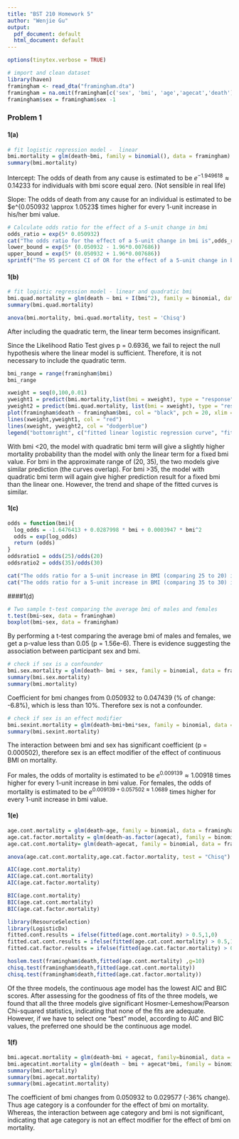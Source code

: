 ```yaml
---
title: "BST 210 Homework 5"
author: "Wenjie Gu"
output:
  pdf_document: default
  html_document: default
---
```


```r
options(tinytex.verbose = TRUE)
```

```r
# import and clean dataset
library(haven)
framingham <- read_dta("framingham.dta")
framingham = na.omit(framingham[c('sex', 'bmi', 'age','agecat','death')])
framingham$sex = framingham$sex -1 
```


### Problem 1

#### 1(a)
```r
# fit logistic regression model -  linear
bmi.mortality = glm(death~bmi, family = binomial(), data = framingham)
summary(bmi.mortality)
```

Intercept: The odds of death from any cause is estimated to be $e^{-1.949618} \approx 0.14233$ for individuals with bmi score equal zero. (Not sensible in real life)

Slope: The odds of death from any cause for an individual is estimated to be $e^{0.050932 \approx 1.0523$ times higher for every 1-unit increase in his/her bmi value.

```r
# Calculate odds ratio for the effect of a 5-unit change in bmi
odds_ratio = exp(5* 0.050932)
cat("The odds ratio for the effect of a 5-unit change in bmi is",odds_ratio, '\n')
lower_bound = exp(5* (0.050932 - 1.96*0.007686))
upper_bound = exp(5* (0.050932 + 1.96*0.007686))
sprintf("The 95 percent CI of OR for the effect of a 5-unit change in bmi is (%f, %f).", lower_bound, upper_bound)
```

#### 1(b)
```r
# fit logistic regression model - linear and quadratic bmi
bmi.quad.mortality = glm(death ~ bmi + I(bmi^2), family = binomial, data = framingham)
summary(bmi.quad.mortality)
```

```r
anova(bmi.mortality, bmi.quad.mortality, test = 'Chisq')
```

After including the quadratic term, the linear term becomes insignificant.

Since the Likelihood Ratio Test gives p = 0.6936, we fail to reject the null hypothesis where the linear model is sufficient. Therefore, it is not necessary to include the quadratic term.

```r
bmi_range = range(framingham$bmi)
bmi_range
```
```r
xweight = seq(0,100,0.01)
yweight1 = predict(bmi.mortality,list(bmi = xweight), type = "response")
yweight2 = predict(bmi.quad.mortality, list(bmi = xweight), type = "response")
plot(framingham$death ~ framingham$bmi, col = "black", pch = 20, xlim = c(0,60), main = "Fitted probability curve")
lines(xweight,yweight1, col = "red")
lines(xweight, yweight2, col = "dodgerblue")
legend("bottomright", c("fitted linear logistic regression curve", "fitted quadratic logistic regression curve") ,col = c("red", "dodgerblue") ,lty = "solid", cex = 0.7)
```

With bmi <20, the model with quadratic bmi term will give a slightly higher mortality probability than the model with only the linear term for a fixed bmi value. For bmi in the approximate range of (20, 35), the two models give similar prediction (the curves overlap). For bmi >35, the model with quadratic bmi term will again give higher prediction result for a fixed bmi than the linear one. However, the trend and shape of the fitted curves is similar.

#### 1(c)
```r
odds = function(bmi){
  log_odds = -1.6476413 + 0.0287998 * bmi + 0.0003947 * bmi^2
  odds = exp(log_odds)
  return (odds)
}
oddsratio1 = odds(25)/odds(20)
oddsratio2 = odds(35)/odds(30)
```
```r
cat("The odds ratio for a 5-unit increase in BMI (comparing 25 to 20) is:", oddsratio1, '\n')
cat("The odds ratio for a 5-unit increase in BMI (comparing 35 to 30) is:", oddsratio2)
```

####1(d)
```r
# Two sample t-test comparing the average bmi of males and females
t.test(bmi~sex, data = framingham)
boxplot(bmi~sex, data = framingham)
```
By performing a t-test comparing the average bmi of males and females, we get a p-value less than 0.05 (p = 1.56e-6). There is evidence suggesting the association between participant sex and bmi.

```r
# check if sex is a confounder  
bmi.sex.mortality = glm(death~ bmi + sex, family = binomial, data = framingham)
summary(bmi.sex.mortality)
summary(bmi.mortality)
```

Coefficient for bmi changes from 0.050932 to 0.047439 (% of change: -6.8%), which is less than 10%. Therefore sex is not a confounder.

```r
# check if sex is an effect modifier
bmi.sexint.mortality = glm(death~bmi+bmi*sex, family = binomial, data = framingham)
summary(bmi.sexint.mortality)
```

The interaction between bmi and sex has significant coefficient (p = 0.000502), therefore sex is an effect modifier of the effect of continuous BMI on mortality.

For males, the odds of mortality is estimated to be $e^{0.009139} \approx 1.00918$ times higher for every 1-unit increase in bmi value.
For females, the odds of mortality is estimated to be $e^{0.009139 + 0.057502 \approx 1.0689}$ times higher for every 1-unit increase in bmi value.

#### 1(e)
```r
age.cont.mortality = glm(death~age, family = binomial, data = framingham)
age.cat.factor.mortality = glm(death~as.factor(agecat), family = binomial, data = framingham)
age.cat.cont.mortality= glm(death~agecat, family = binomial, data = framingham)
```
```r
anova(age.cat.cont.mortality,age.cat.factor.mortality, test = "Chisq")

AIC(age.cont.mortality)
AIC(age.cat.cont.mortality)
AIC(age.cat.factor.mortality)

BIC(age.cont.mortality)
BIC(age.cat.cont.mortality)
BIC(age.cat.factor.mortality)

```



```r
library(ResourceSelection)
library(LogisticDx)
fitted.cont.results = ifelse(fitted(age.cont.mortality) > 0.5,1,0)
fitted.cat.cont.results = ifelse(fitted(age.cat.cont.mortality) > 0.5,1,0)
fitted.cat.factor.results = ifelse(fitted(age.cat.factor.mortality) > 0.5,1,0)

hoslem.test(framingham$death,fitted(age.cont.mortality) ,g=10)
chisq.test(framingham$death,fitted(age.cat.cont.mortality))
chisq.test(framingham$death,fitted(age.cat.factor.mortality))
```
Of the three models, the continuous age model has the lowest AIC and BIC scores.
After assessing for the goodness of fits of the three models, we found that  all the three models give significant Hosmer-Lemeshow/Pearson Chi-squared statistics, indicating that none of the fits are adequate.
However, if we have to select one "best" model, according to AIC and BIC values, the preferred one should be the continuous age model.

#### 1(f)
```r
bmi.agecat.mortality = glm(death~bmi + agecat, family=binomial, data = framingham)
bmi.agecatint.mortality = glm(death ~ bmi + agecat*bmi, family = binomial, data = framingham)
summary(bmi.mortality)
summary(bmi.agecat.mortality)
summary(bmi.agecatint.mortality)
```
The coefficient of bmi changes from 0.050932 to 0.029577 (-36% change). Thus age category is a confounder for the effect of bmi on mortality.
Whereas, the interaction between age category and bmi is not significant, indicating that age category is not an effect modifier for the effect of bmi on mortality.